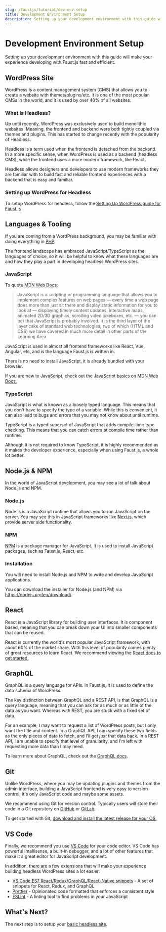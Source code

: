 ```yaml
---
slug: /faustjs/tutorial/dev-env-setup
title: Development Environment Setup
description: Setting up your development environment with this guide will make your experience developing with Faust.js fast and efficient.
---
```


# Development Environment Setup

Setting up your development environment with this guide will make your experience developing with Faust.js fast and efficient.

## WordPress Site

WordPress is a content management system (CMS) that allows you to create a website with themes/plugins/etc. It is one of the most popular CMSs in the world, and it is used by over 40% of all websites.

### What is Headless?

Up until recently, WordPress was exclusively used to build monolithic websites. Meaning, the frontend and backend were both tightly coupled via themes and plugins. This has started to change recently with the popularity of Headless.

Headless is a term used when the frontend is detached from the backend. In a more specific sense, when WordPress is used as a backend (headless CMS), while the frontend uses a more modern framework, like React.

Headless allows designers and developers to use modern frameworks they are familiar with to build fast and reliable frontend experiences with a backend that is easy and familiar.

### Setting up WordPress for Headless

To setup WordPress for headless, follow the [Setting Up WordPress guide for Faust.js](./setup-faustjs#installing-plugins-on-wordpress)

## Languages & Tooling

If you are coming from a WordPress background, you may be familiar with doing everything in [PHP](https://php.net).

The frontend landscape has embraced JavaScript/TypeScript as the languages of choice, so it will be helpful to know what these languages are and how they play a part in developing headless WordPress sites.

### JavaScript

To quote [MDN Web Docs](https://developer.mozilla.org/en-US/docs/Learn/JavaScript/First_steps/What_is_JavaScript):

> JavaScript is a scripting or programming language that allows you to implement complex features on web pages — every time a web page does more than just sit there and display static information for you to look at — displaying timely content updates, interactive maps, animated 2D/3D graphics, scrolling video jukeboxes, etc. — you can bet that JavaScript is probably involved. It is the third layer of the layer cake of standard web technologies, two of which (HTML and CSS) we have covered in much more detail in other parts of the Learning Area.

JavaScript is used in almost all frontend frameworks like React, Vue, Angular, etc, and is the language Faust.js is written in.

There is no need to install JavaScript, it is already bundled with your browser.

If you are new to JavaScript, check out the [JavaScript basics on MDN Web Docs.](https://developer.mozilla.org/en-US/docs/Learn/Getting_started_with_the_web/JavaScript_basics)

### TypeScript

JavaScript is what is known as a loosely typed language. This means that you don't have to specify the type of a variable. While this is convenient, it can also lead to bugs and errors that you may not know about until runtime.

TypeScript is a typed superset of JavaScript that adds compile-time type checking. This means that you can catch errors at compile time rather than runtime.

Although it is not required to know TypeScript, it is highly recommended as it makes the developer experience, especially when using Faust.js, a whole lot better.

## Node.js & NPM

In the world of JavaScript development, you may see a lot of talk about Node.js and NPM.

### Node.js

Node.js is a JavaScript runtime that allows you to run JavaScript on the server. You may see this in JavaScript frameworks like [Next.js](https://nextjs.org/), which provide server side functionality.

### NPM

[NPM](https://npmjs.org) is a package manager for JavaScript. It is used to install JavaScript packages, such as Faust.js, React, etc.

### Installation

You will need to install Node.js and NPM to write and develop JavaScript applications.

You can download the installer for Node.js (and NPM) via https://nodejs.org/en/download/.

## React

React is a JavaScript library for building user interfaces. It is component based, meaning that you can break down your UI into smaller components that can be reused.

React is currently the world's most popular JavaScript framework, with about 60% of the market share. With this level of popularity comes plenty of great resources to learn React. We recommend viewing the [React docs to get started.](https://reactjs.org/docs/getting-started.html)

## GraphQL

GraphQL is a query language for APIs. In Faust.js, it is used to define the data schema of WordPress.

The key distinction between GraphQL and a REST API, is that GraphQL is a query language, meaning that you can ask for as much or as little of the data as you want. Whereas with REST, you are stuck with a fixed set of data.

For an example, I may want to request a list of WordPress posts, but I only want the title and content. In a GraphQL API, I can specify these two fields as the only pieces of data to fetch, and I'll get *just* that data back. In a REST API, I am unable to specify that level of granularity, and I'm left with requesting more data than I may need.

To learn more about GraphQL, check out the [GraphQL docs](https://graphql.org/learn/).

## Git

Unlike WordPress, where you may be updating plugins and themes from the admin interface, building a JavaScript frontend is very easy to version control; it's only JavaScript code and maybe some assets.

We recommend using Git for version control. Typically users will store their code in a Git repository on [GitHub](https://github.com) or [GitLab](https://gitlab.com).

To get started with Git, [download and install the latest release for your OS.](https://git-scm.com/downloads)

## VS Code

Finally, we recommend you use [VS Code](https://code.visualstudio.com/) for your code editor. VS Code has powerful intellisense, a built-in debugger, and a lot of other features that make it a great editor for JavaScript development.

In addition, there are a few extensions that will make your experience building headless WordPress sites a lot easier:

* [VS Code ES7 React/Redux/GraphQL/React-Native snippets](https://marketplace.visualstudio.com/items?itemName=dsznajder.es7-react-js-snippets) - A set of snippets for React, Redux, and GraphQL
* [Prettier](https://marketplace.visualstudio.com/items?itemName=esbenp.prettier-vscode) - Opinionated code formatted that enforces a consistent style
* [ESLint](https://marketplace.visualstudio.com/items?itemName=dbaeumer.vscode-eslint) - A linting tool to find problems in your JavaScript

## What's Next?

The next step is to setup your [basic headless site](./basic-headless-site).
